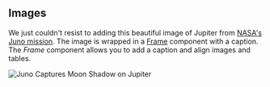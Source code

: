 ## Images

We just couldn't resist to adding this beautiful image of Jupiter from [NASA's Juno mission](https://science.nasa.gov/mission/juno). 
The image is wrapped in a [Frame](/docs/comopnents/frame) component with a caption. 
The *Frame* component allows you to add a caption and align images and tables.

<Frame
  caption="Juno Captures Jupiter. Credits: NASA/JPL-Caltech/SwRI/MSSS, Thomas Thomopoulos © CC BY"
>
  <Image src="/img/jupiter-cropped.jpg" alt="Juno Captures Moon Shadow on Jupiter" />
</Frame>